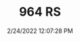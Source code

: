 ---
width: 1333
height: 2000
title: 964 RS
description: Blue 964 Carrera on BBS RS wheels
date: 2/24/2022 12:07:28 PM
cameraMake: Sony
cameraModel: ILCE-7M3
lens: FE 35mm F1.4 GM
settingsfStop: f/1.4
settingsISO: ISO 100
settingsShutter: 1/3200
settingsFocalLength: 35 mm
---